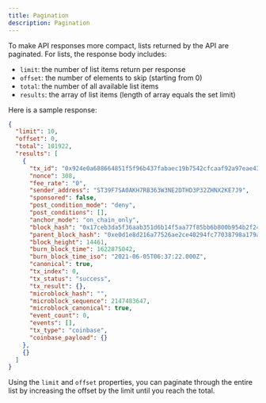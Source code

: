 ```yaml
---
title: Pagination
description: Pagination
---
```


To make API responses more compact, lists returned by the API are paginated. For lists, the response body includes:

- `limit`: the number of list items return per response
- `offset`: the number of elements to skip (starting from 0)
- `total`: the number of all available list items
- `results`: the array of list items (length of array equals the set limit)

Here is a sample response:

```json
{
  "limit": 10,
  "offset": 0,
  "total": 101922,
  "results": [
    {
      "tx_id": "0x924e0a688664851f5f96b437fabaec19b7542cfcaaf92a97eae43384cacd83d0",
      "nonce": 308,
      "fee_rate": "0",
      "sender_address": "ST39F7SA0AKH7RB363W3NE2DTHD3P32ZHNX2KE7J9",
      "sponsored": false,
      "post_condition_mode": "deny",
      "post_conditions": [],
      "anchor_mode": "on_chain_only",
      "block_hash": "0x17ceb3da5f36aab351d6b14f5aa77f85bb6b800b954b2f24c564579f80116d99",
      "parent_block_hash": "0xe0d1e8d216a77526ae2ce40294fc77038798a179a6532bb8980d3c2183f58de6",
      "block_height": 14461,
      "burn_block_time": 1622875042,
      "burn_block_time_iso": "2021-06-05T06:37:22.000Z",
      "canonical": true,
      "tx_index": 0,
      "tx_status": "success",
      "tx_result": {},
      "microblock_hash": "",
      "microblock_sequence": 2147483647,
      "microblock_canonical": true,
      "event_count": 0,
      "events": [],
      "tx_type": "coinbase",
      "coinbase_payload": {}
    },
    {}
  ]
}
```

Using the `limit` and `offset` properties, you can paginate through the entire list by increasing the offset by the limit until you reach the total.